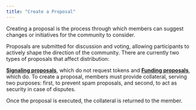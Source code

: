 ```yaml
---
title: "Create a Proposal"
---
```


Creating a proposal is the process through which members can suggest changes or initiatives for the community to consider.

Proposals are submitted for discussion and voting, allowing participants to actively shape the direction of the community. There are currently two types of proposals that affect distribution:

[**Signaling proposals**](/proposals/signaling-proposals), which do not request tokens and [**Funding proposals**](/proposals/funding-proposals), which do. To create a proposal, members must provide collateral, serving two purposes: first, to prevent spam proposals, and second, to act as security in case of disputes.

Once the proposal is executed, the collateral is returned to the member.
